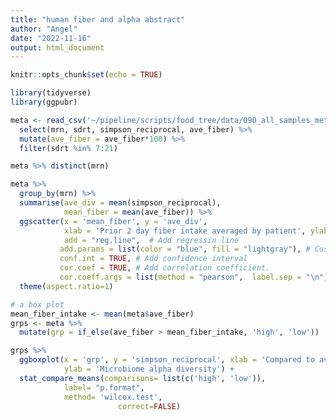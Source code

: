 ```yaml
---
title: "human fiber and alpha abstract"
author: "Angel"
date: "2022-11-16"
output: html_document
---
```


```r
knitr::opts_chunk$set(echo = TRUE)
```

```r
library(tidyverse) 
library(ggpubr)         
```

```r
meta <- read_csv('~/pipeline/scripts/food_tree/data/090_all_samples_meta_p2d_fg9_dietall_genera34.csv') %>% 
  select(mrn, sdrt, simpson_reciprocal, ave_fiber) %>% 
  mutate(ave_fiber = ave_fiber*100) %>% 
  filter(sdrt %in% 7:21)

meta %>% distinct(mrn)
```
```r
meta %>% 
  group_by(mrn) %>% 
  summarise(ave_div = mean(simpson_reciprocal),
            mean_fiber = mean(ave_fiber)) %>% 
  ggscatter(x = 'mean_fiber', y = 'ave_div',
            xlab = 'Prior 2 day fiber intake averaged by patient', ylab = 'microbiome alpha diversity averaged by patient',
            add = "reg.line",  # Add regressin line
           add.params = list(color = "blue", fill = "lightgray"), # Customize line
           conf.int = TRUE, # Add confidence interval
           cor.coef = TRUE, # Add correlation coefficient.
           cor.coeff.args = list(method = "pearson",  label.sep = "\n")) +
  theme(aspect.ratio=1)
```

```r
# a box plot
mean_fiber_intake <- mean(meta$ave_fiber)
grps <- meta %>% 
  mutate(grp = if_else(ave_fiber > mean_fiber_intake, 'high', 'low'))

grps %>% 
  ggboxplot(x = 'grp', y = 'simpson_reciprocal', xlab = 'Compared to average prior 2 day fiber intake',
            ylab = 'Microbiome alpha diversity') +
  stat_compare_means(comparisons= list(c('high', 'low')),
            label= "p.format",
            method= 'wilcox.test',
						correct=FALSE)
```


